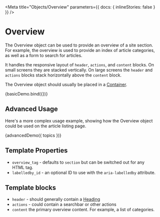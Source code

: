 
<!--
Inline stories disabled so media queries will behave as expected within
embedded examples.
-->

<Meta
  title="Objects/Overview"
  parameters={{ docs: { inlineStories: false } }}
/>

# Overview

The Overview object can be used to provide an overview of a site section. For example, the overview is used to provide an index of article categories, as well as a form to search for articles.

It handles the responsive layout of `header`, `actions`, and `content` blocks. On small screens they are stacked vertically. On large screens the `header` and `actions` blocks stack horizontally above the `content` block.

The Overview object should usually be placed in a [Container](/docs/objects-container--basic).

<Canvas>
  <Story name="Basic" height="300px">
    {basicDemo.bind({})}
  </Story>
</Canvas>

## Advanced Usage

Here's a more complex usage example, showing how the Overview object could be used on the article listing page.

<Canvas>
  <Story name="Advanced Usage" height="300px">
    {advancedDemo({ topics })}
  </Story>
</Canvas>

## Template Properties

- `overview_tag` - defaults to `section` but can be switched out for any HTML tag.
- `labelledby_id` - an optional ID to use with the `aria-labelledby` attribute.

## Template blocks

- `header` - should generally contain a [Heading](/docs/components-heading--levels)
- `actions` - could contain a searchbar or other actions
- `content` the primary overview content. For example, a list of categories.
